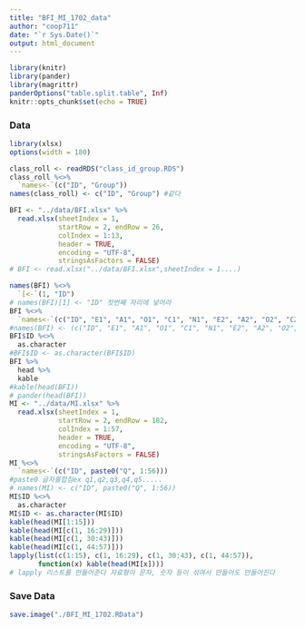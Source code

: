 ```yaml
---
title: "BFI_MI_1702_data"
author: "coop711"
date: "`r Sys.Date()`"
output: html_document
---
```


```r
library(knitr)
library(pander)
library(magrittr)
panderOptions("table.split.table", Inf)
knitr::opts_chunk$set(echo = TRUE)
```

### Data

```r
library(xlsx)
options(width = 180)

class_roll <- readRDS("class_id_group.RDS")
class_roll %<>%
  `names<-`(c("ID", "Group"))
names(class_roll) <- c("ID", "Group") #같다

BFI <- "../data/BFI.xlsx" %>% 
  read.xlsx(sheetIndex = 1, 
            startRow = 2, endRow = 26, 
            colIndex = 1:13, 
            header = TRUE, 
            encoding = "UTF-8",
            stringsAsFactors = FALSE)
# BFI <- read.xlsx("../data/BFI.xlsx",sheetIndex = 1....)

names(BFI) %<>%
  `[<-`(1, "ID")
# names(BFI)[1] <- "ID" 첫번째 자리에 넣어라 
BFI %<>%
  `names<-`(c("ID", "E1", "A1", "O1", "C1", "N1", "E2", "A2", "O2", "C2", "N2", "O3", "A3"))
#names(BFI) <- (c("ID", "E1", "A1", "O1", "C1", "N1", "E2", "A2", "O2", "C2", "N2", "O3", "A3"))
BFI$ID %<>%
  as.character
#BFI$ID <- as.character(BFI$ID)
BFI %>% 
  head %>%
  kable
#kable(head(BFI))
# pander(head(BFI))
MI <- "../data/MI.xlsx" %>%
  read.xlsx(sheetIndex = 1, 
            startRow = 2, endRow = 182, 
            colIndex = 1:57, 
            header = TRUE, 
            encoding = "UTF-8",
            stringsAsFactors = FALSE)
MI %<>%
  `names<-`(c("ID", paste0("Q", 1:56)))
#paste0 글자를합침ex q1,q2,q3,q4,q5.....
# names(MI) <- c("ID", paste0("Q", 1:56))
MI$ID %<>% 
  as.character
MI$ID <- as.character(MI$ID)
kable(head(MI[1:15]))
kable(head(MI[c(1, 16:29)]))
kable(head(MI[c(1, 30:43)]))
kable(head(MI[c(1, 44:57)]))
lapply(list(c(1:15), c(1, 16:29), c(1, 30:43), c(1, 44:57)), 
       function(x) kable(head(MI[x])))
# lapply 리스트를 만들어준다 자료형이 문자, 숫자 등이 섞여서 만들어도 만들어진다
```

### Save Data

```r
save.image("./BFI_MI_1702.RData")
```


